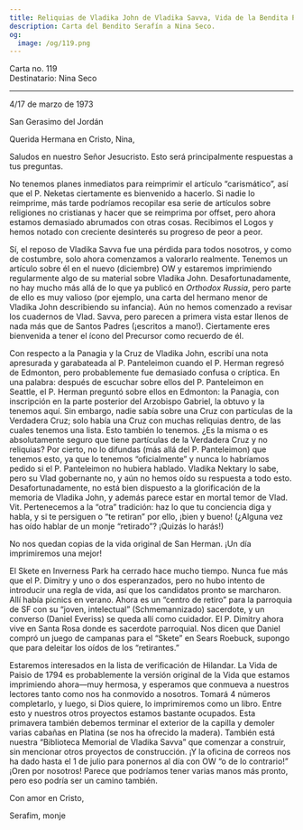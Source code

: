 ```yaml
---
title: Reliquias de Vladika John de Vladika Savva, Vida de la Bendita Paisio
description: Carta del Bendito Serafín a Nina Seco.
og:
  image: /og/119.png
---
```


<div style={{textAlign:'right', fontFamily:'monospace'}}>Carta no. 119</div>
<div style={{textAlign:'left', fontFamily:'monospace'}}>Destinatario: Nina Seco</div>

---

4/17 de marzo de 1973

San Gerasimo del Jordán

Querida Hermana en Cristo, Nina,

Saludos en nuestro Señor Jesucristo. Esto será principalmente respuestas a tus preguntas.

No tenemos planes inmediatos para reimprimir el artículo “carismático”, así que el P. Neketas ciertamente es bienvenido a hacerlo. Si nadie lo reimprime, más tarde podríamos recopilar esa serie de artículos sobre religiones no cristianas y hacer que se reimprima por offset, pero ahora estamos demasiado abrumados con otras cosas. Recibimos el Logos y hemos notado con creciente desinterés su progreso de peor a peor.

Sí, el reposo de Vladika Savva fue una pérdida para todos nosotros, y como de costumbre, solo ahora comenzamos a valorarlo realmente. Tenemos un artículo sobre él en el nuevo (diciembre) OW y estaremos imprimiendo regularmente algo de su material sobre Vladika John. Desafortunadamente, no hay mucho más allá de lo que ya publicó en *Orthodox Russia*, pero parte de ello es muy valioso (por ejemplo, una carta del hermano menor de Vladika John describiendo su infancia). Aún no hemos comenzado a revisar los cuadernos de Vlad. Savva, pero parecen a primera vista estar llenos de nada más que de Santos Padres (¡escritos a mano!). Ciertamente eres bienvenida a tener el ícono del Precursor como recuerdo de él.

Con respecto a la Panagia y la Cruz de Vladika John, escribí una nota apresurada y garabateada al P. Panteleimon cuando el P. Herman regresó de Edmonton, pero probablemente fue demasiado confusa o críptica. En una palabra: después de escuchar sobre ellos del P. Panteleimon en Seattle, el P. Herman preguntó sobre ellos en Edmonton: la Panagia, con inscripción en la parte posterior del Arzobispo Gabriel, la obtuvo y la tenemos aquí. Sin embargo, nadie sabía sobre una Cruz con partículas de la Verdadera Cruz; solo había una Cruz con muchas reliquias dentro, de las cuales tenemos una lista. Esto también lo tenemos. ¿Es la misma o es absolutamente seguro que tiene partículas de la Verdadera Cruz y no reliquias? Por cierto, no lo difundas (más allá del P. Panteleimon) que tenemos esto, ya que lo tenemos “oficialmente” y nunca lo habríamos pedido si el P. Panteleimon no hubiera hablado. Vladika Nektary lo sabe, pero su Vlad gobernante no, y aún no hemos oído su respuesta a todo esto. Desafortunadamente, no está bien dispuesto a la glorificación de la memoria de Vladika John, y además parece estar en mortal temor de Vlad. Vit. Pertenecemos a la “otra” tradición: haz lo que tu conciencia diga y habla, y si te persiguen o “te retiran” por ello, ¡bien y bueno! (¿Alguna vez has oído hablar de un monje “retirado”? ¡Quizás lo harás!)

No nos quedan copias de la vida original de San Herman. ¡Un día imprimiremos una mejor!

El Skete en Inverness Park ha cerrado hace mucho tiempo. Nunca fue más que el P. Dimitry y uno o dos esperanzados, pero no hubo intento de introducir una regla de vida, así que los candidatos pronto se marcharon. Allí había picnics en verano. Ahora es un “centro de retiro” para la parroquia de SF con su “joven, intelectual” (Schmemannizado) sacerdote, y un converso (Daniel Everiss) se queda allí como cuidador. El P. Dimitry ahora vive en Santa Rosa donde es sacerdote parroquial. Nos dicen que Daniel compró un juego de campanas para el “Skete” en Sears Roebuck, supongo que para deleitar los oídos de los “retirantes.”

Estaremos interesados en la lista de verificación de Hilandar. La Vida de Paisio de 1794 es probablemente la versión original de la Vida que estamos imprimiendo ahora—muy hermosa, y esperamos que conmueva a nuestros lectores tanto como nos ha conmovido a nosotros. Tomará 4 números completarlo, y luego, si Dios quiere, lo imprimiremos como un libro. Entre esto y nuestros otros proyectos estamos bastante ocupados. Esta primavera también debemos terminar el exterior de la capilla y demoler varias cabañas en Platina (se nos ha ofrecido la madera). También está nuestra “Biblioteca Memorial de Vladika Savva” que comenzar a construir, sin mencionar otros proyectos de construcción. ¡Y la oficina de correos nos ha dado hasta el 1 de julio para ponernos al día con OW “o de lo contrario!” ¡Oren por nosotros! Parece que podríamos tener varias manos más pronto, pero eso podría ser un camino también.

Con amor en Cristo,

Serafim, monje